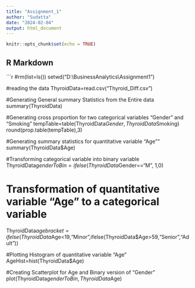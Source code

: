 ---
title: "Assignment_1"
author: "Sudatta"
date: "2024-02-04"
output: html_document
---

```{r setup, include=FALSE}
knitr::opts_chunk$set(echo = TRUE)
```

## R Markdown



```{r}

#rm(list=ls())
setwd("D:\\BusinessAnalytics\\Assignment1")

#reading the data
ThyroidData=read.csv("Thyroid_Diff.csv")

#Generating General summary Statistics from the Entire data
summary(ThyroidData)

#Generating cross proportion for two categorical variables "Gender" and "Smoking"
tempTable=table(ThyroidData$Gender,ThyroidData$Smoking)
round(prop.table(tempTable),3)

#Generating summary statistics for quantitative variable "Age""
summary(ThyroidData$Age)

#Transforming categorical variable into binary variable
ThyroidData$genderToBin=ifelse(ThyroidData$Gender=="M", 1,0)

# Transformation of quantitative variable "Age" to a categorical variable
ThyroidData$agebracket=ifelse(ThyroidData$Age<19,"Minor",ifelse(ThyroidData$Age>59,"Senior","Adult"))

#Plotting Histogram of quantitative variable "Age"
AgeHist=hist(ThyroidData$Age)

#Creating Scatterplot for Age and Binary version of "Gender"
plot(ThyroidData$genderToBin, ThyroidData$Age)







